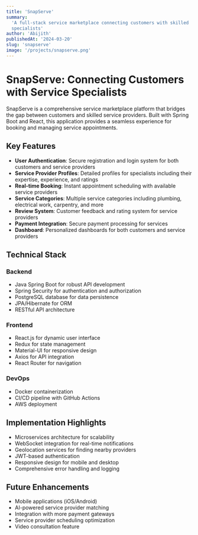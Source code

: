 ```yaml
---
title: 'SnapServe'
summary:
  'A full-stack service marketplace connecting customers with skilled
  specialists'
author: 'Abijith'
publishedAt: '2024-03-20'
slug: 'snapserve'
image: '/projects/snapserve.png'
---
```


# SnapServe: Connecting Customers with Service Specialists

SnapServe is a comprehensive service marketplace platform that bridges the gap
between customers and skilled service providers. Built with Spring Boot and
React, this application provides a seamless experience for booking and managing
service appointments.

## Key Features

- **User Authentication**: Secure registration and login system for both
  customers and service providers
- **Service Provider Profiles**: Detailed profiles for specialists including
  their expertise, experience, and ratings
- **Real-time Booking**: Instant appointment scheduling with available service
  providers
- **Service Categories**: Multiple service categories including plumbing,
  electrical work, carpentry, and more
- **Review System**: Customer feedback and rating system for service providers
- **Payment Integration**: Secure payment processing for services
- **Dashboard**: Personalized dashboards for both customers and service
  providers

## Technical Stack

### Backend

- Java Spring Boot for robust API development
- Spring Security for authentication and authorization
- PostgreSQL database for data persistence
- JPA/Hibernate for ORM
- RESTful API architecture

### Frontend

- React.js for dynamic user interface
- Redux for state management
- Material-UI for responsive design
- Axios for API integration
- React Router for navigation

### DevOps

- Docker containerization
- CI/CD pipeline with GitHub Actions
- AWS deployment

## Implementation Highlights

- Microservices architecture for scalability
- WebSocket integration for real-time notifications
- Geolocation services for finding nearby providers
- JWT-based authentication
- Responsive design for mobile and desktop
- Comprehensive error handling and logging

## Future Enhancements

- Mobile applications (iOS/Android)
- AI-powered service provider matching
- Integration with more payment gateways
- Service provider scheduling optimization
- Video consultation feature
